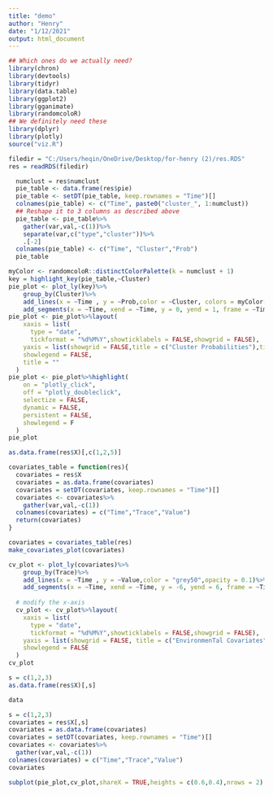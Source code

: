 ---
title: "demo"
author: "Henry"
date: "1/12/2021"
output: html_document
---
```{r}
## Which ones do we actually need?
library(chron)
library(devtools)
library(tidyr)
library(data.table)
library(ggplot2)
library(gganimate)
library(randomcoloR)
## We definitely need these
library(dplyr)
library(plotly)
source("viz.R")
```

```{r}
filedir = "C:/Users/heqin/OneDrive/Desktop/for-henry (2)/res.RDS"
res = readRDS(filedir)
```

```{r}

  numclust = res$numclust
  pie_table <- data.frame(res$pie)
  pie_table <- setDT(pie_table, keep.rownames = "Time")[]
  colnames(pie_table) <- c("Time", paste0("cluster_", 1:numclust))
  ## Reshape it to 3 columns as described above
  pie_table <- pie_table%>%
    gather(var,val,-c(1))%>%
    separate(var,c("type","cluster"))%>%
    .[-2]
  colnames(pie_table) <- c("Time", "Cluster","Prob")
  pie_table
```

```{r}
myColor <- randomcoloR::distinctColorPalette(k = numclust + 1)
key = highlight_key(pie_table,~Cluster)
pie_plot <- plot_ly(key)%>%
    group_by(Cluster)%>%
    add_lines(x = ~Time , y = ~Prob,color = ~Cluster, colors = myColor[2:numclust + 1] ,)%>%
    add_segments(x = ~Time, xend = ~Time, y = 0, yend = 1, frame = ~Time,showlegend = FALSE, color = myColor[1],showlegend = FALSE)
pie_plot <- pie_plot%>%layout(
    xaxis = list(
      type = "date",
      tickformat = "%d%M%Y",showticklabels = FALSE,showgrid = FALSE),
    yaxis = list(showgrid = FALSE,title = c("Cluster Probabilities"),titlefont = list(size = 8)),
    showlegend = FALSE,
    title = ""
  )
pie_plot <- pie_plot%>%highlight(
    on = "plotly_click", 
    off = "plotly_doubleclick",
    selectize = FALSE, 
    dynamic = FALSE, 
    persistent = FALSE,
    showlegend = F
  )
pie_plot
```

```{r}
as.data.frame(res$X)[,c(1,2,5)]
```
```{r}
covariates_table = function(res){
  covariates = res$X
  covariates = as.data.frame(covariates)
  covariates = setDT(covariates, keep.rownames = "Time")[]
  covariates <- covariates%>%
    gather(var,val,-c(1))
  colnames(covariates) = c("Time","Trace","Value")
  return(covariates)
}

covariates = covariates_table(res)
make_covariates_plot(covariates)
```

```{r}
cv_plot <- plot_ly(covariates)%>%
    group_by(Trace)%>%
    add_lines(x = ~Time , y = ~Value,color = "grey50",opacity = 0.1)%>%
    add_segments(x = ~Time, xend = ~Time, y = -6, yend = 6, frame = ~Time,showlegend = FALSE, color = myColor[1],showlegend = FALSE)
  
  # modify the x-axis  
  cv_plot <- cv_plot%>%layout(
    xaxis = list(
      type = "date",
      tickformat = "%d%M%Y",showticklabels = FALSE,showgrid = FALSE),
    yaxis = list(showgrid = FALSE, title = c("EnvironmenTal Covariates"),titlefont = list(size = 8)),
    showlegend = FALSE
  )
cv_plot
```

```{r}
s = c(1,2,3)
as.data.frame(res$X)[,s]
```

```{r}
data
```

```{r}
s = c(1,2,3)
covariates = res$X[,s]
covariates = as.data.frame(covariates)
covariates = setDT(covariates, keep.rownames = "Time")[]
covariates <- covariates%>%
  gather(var,val,-c(1))
colnames(covariates) = c("Time","Trace","Value")
covariates
```

```{r}
subplot(pie_plot,cv_plot,shareX = TRUE,heights = c(0.6,0.4),nrows = 2)
```

